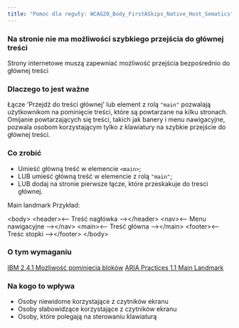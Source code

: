```yaml
---
title: "Pomoc dla reguły: WCAG20_Body_FirstASkips_Native_Host_Sematics"
---
```


<div className="toolHelp">
<Row>
<Column colLg={16} colMd={8} colSm={4} className="toolHead">

### Na stronie nie ma możliwości szybkiego przejścia do głównej treści

<div id="locLevel"></div>

Strony internetowe muszą zapewniać możliwość przejścia bezpośrednio do głównej treści

</Column>
</Row>
<Row>
<Column colLg={11} colMd={5} colSm={4} className="toolMain">

### Dlaczego to jest ważne

Łącze 'Przejdź do treści głównej' lub element z rolą `"main"` pozwalają użytkownikom na pominięcie treści, które są powtarzane na kilku stronach. Omijanie powtarzających się treści, takich jak banery i menu nawigacyjne, pozwala osobom korzystającym tylko z klawiatury na szybkie przejście do głównej treści.

<div id="locSnippet"></div>

### Co zrobić

 * Umieść główną treść w elemencie `<main>`;
 * LUB umieść główną treść w elemencie z rolą `"main"`;
 * LUB dodaj na stronie pierwsze łącze, które przeskakuje do tresci głównej.

Main landmark Przykład:

<CodeSnippet type="multi" light={true}>&lt;body&gt;
	&lt;header&gt;&lt;-- Treść nagłówka --&gt;&lt;/header&gt;
	&lt;nav&gt;&lt;-- Menu nawigacyjne --&gt;&lt;/nav&gt;
	&lt;main&gt;&lt;-- Treść główna --&gt;&lt;/main&gt;
	&lt;footer&gt;&lt;-- Treśc stopki --&gt;&lt;/footer&gt;
&lt;/body&gt;</CodeSnippet>

</Column>
<Column colLg={5} colMd={3} colSm={4} className="toolLeft">

### O tym wymaganiu

[IBM 2.4.1 Możliwość pominięcia bloków](http://www.ibm.com/able/guidelines/ci162/bypass_blocks.html)
[ARIA Practices 1.1 Main Landmark ](https://www.w3.org/TR/wai-aria-practices/examples/landmarks/main.html)

### Na kogo to wpływa

* Osoby niewidome korzystające z czytników ekranu
* Osoby słabowidzące korzystające z czytników ekranu
* Osoby, które polegają na sterowaniu klawiaturą

</Column>
</Row>
</div>

